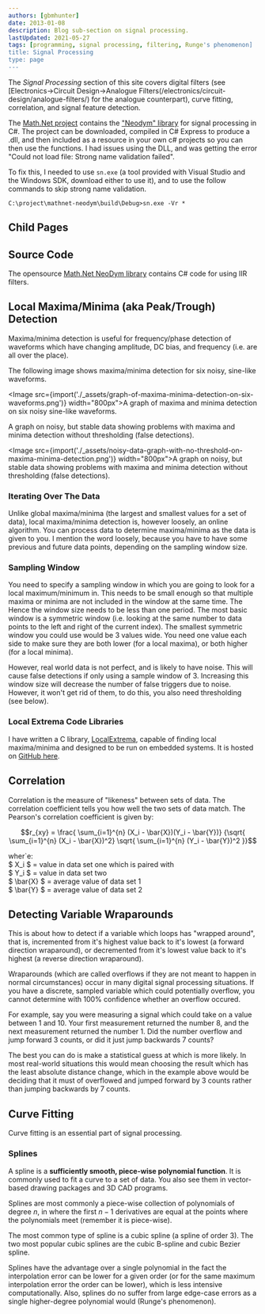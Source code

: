 ```yaml
---
authors: [gbmhunter]
date: 2013-01-08
description: Blog sub-section on signal processing.
lastUpdated: 2021-05-27
tags: [programming, signal processing, filtering, Runge's phenomenon]
title: Signal Processing
type: page
---
```


The _Signal Processing_ section of this site covers digital filters (see [Electronics->Circuit Design->Analogue Filters(/electronics/circuit-design/analogue-filters/) for the analogue counterpart), curve fitting, correlation, and signal feature detection.

The [Math.Net project](http://www.mathdotnet.com/) contains the ["Neodym" library](http://neodym.mathdotnet.com/) for signal processing in C#. The project can be downloaded, compiled in C# Express to produce a .dll, and then included as a resource in your own c# projects so you can then use the functions. I had issues using the DLL, and was getting the error "Could not load file: Strong name validation failed".

To fix this, I needed to use `sn.exe` (a tool provided with Visual Studio and the Windows SDK, download either to use it), and to use the follow commands to skip strong name validation.

```text
C:\project\mathnet-neodym\build\Debug>sn.exe -Vr *
```

## Child Pages

<ChildPages />

## Source Code

The opensource [Math.Net NeoDym library](http://neodym.mathdotnet.com/) contains C# code for using IIR filters.

## Local Maxima/Minima (aka Peak/Trough) Detection

Maxima/minima detection is useful for frequency/phase detection of waveforms which have changing amplitude, DC bias, and frequency (i.e. are all over the place).

The following image shows maxima/minima detection for six noisy, sine-like waveforms.

<Image src={import('./_assets/graph-of-maxima-minima-detection-on-six-waveforms.png')} width="800px">A graph of maxima and minima detection on six noisy sine-like waveforms.</Image>

A graph on noisy, but stable data showing problems with maxima and minima detection without thresholding (false detections).

<Image src={import('./_assets/noisy-data-graph-with-no-threshold-on-maxima-minima-detection.png')} width="800px">A graph on noisy, but stable data showing problems with maxima and minima detection without thresholding (false detections).</Image>

### Iterating Over The Data

Unlike global maxima/minima (the largest and smallest values for a set of data), local maxima/minima detection is, however loosely, an online algorithm. You can process data to determine maxima/minima as the data is given to you. I mention the word loosely, because you have to have some previous and future data points, depending on the sampling window size.

### Sampling Window

You need to specify a sampling window in which you are going to look for a local maximum/minimum in. This needs to be small enough so that multiple maxima or minima are not included in the window at the same time. The Hence the window size needs to be less than one period. The most basic window is a symmetric window (i.e. looking at the same number to data points to the left and right of the current index). The smallest symmetric window you could use would be 3 values wide. You need one value each side to make sure they are both lower (for a local maxima), or both higher (for a local minima).

However, real world data is not perfect, and is likely to have noise. This will cause false detections if only using a sample window of 3. Increasing this window size will decrease the number of false triggers due to noise. However, it won't get rid of them, to do this, you also need thresholding (see below).

### Local Extrema Code Libraries

I have written a C library, [LocalExtrema](https://github.com/gbmhunter/LocalExtrema), capable of finding local maxima/minima and designed to be run on embedded systems. It is hosted on [GitHub here](https://github.com/gbmhunter/LocalExtrema).

## Correlation

Correlation is the measure of "likeness" between sets of data. The correlation coefficient tells you how well the two sets of data match. The Pearson's correlation coefficient is given by:

$$r_{xy} = \frac{ \sum_{i=1}^{n} (X_i - \bar{X})(Y_i - \bar{Y})} {\sqrt{ \sum_{i=1}^{n} (X_i - \bar{X})^2} \sqrt{ \sum_{i=1}^{n} (Y_i - \bar{Y})^2 }}$$

<p className="centered">    wher`e:<br/>
    $ X_i $ = value in data set one which is paired with<br/>
    $ Y_i $ = value in data set two<br/>
    $ \bar{X} $ = average value of data set 1<br/>
    $ \bar{Y} $ = average value of data set 2<br/></p>

## Detecting Variable Wraparounds

This is about how to detect if a variable which loops has "wrapped around", that is, incremented from it's highest value back to it's lowest (a forward direction wraparound), or decremented from it's lowest value back to it's highest (a reverse direction wraparound).

Wraparounds (which are called overflows if they are not meant to happen in normal circumstances) occur in many digital signal processing situations. If you have a discrete, sampled variable which could potentially overflow, you cannot determine with 100% confidence whether an overflow occured.

For example, say you were measuring a signal which could take on a value between 1 and 10. Your first measurement returned the number 8, and the next measurement returned the number 1. Did the number overflow and jump forward  3 counts, or did it just jump backwards 7 counts?

The best you can do is make a statistical guess at which is more likely. In most real-world situations this would mean choosing the result which has the least absolute distance change, which in the example above would be deciding that it must of overflowed and jumped forward by 3 counts rather than jumping backwards by 7 counts.

## Curve Fitting

Curve fitting is an essential part of signal processing.

### Splines

A spline is a **sufficiently smooth, piece-wise polynomial function**. It is commonly used to fit a curve to a set of data. You also see them in vector-based drawing packages and 3D CAD programs.

Splines are most commonly a piece-wise collection of polynomials of degree $n$, in where the first $n - 1$ derivatives are equal at the points where the polynomials meet (remember it is piece-wise).

The most common type of spline is a cubic spline (a spline of order 3). The two most popular cubic splines are the cubic B-spline and cubic Bezier spline.

Splines have the advantage over a single polynomial in the fact the interpolation error can be lower for a given order (or for the same maximum interpolation error the order can be lower), which is less intensive computationally. Also, splines do no suffer from large edge-case errors as a single higher-degree polynomial would (Runge's phenomenon).
